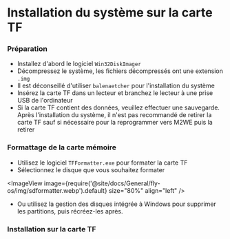
# Installation du système sur la carte TF

### Préparation

* Installez d'abord le logiciel `Win32DiskImager`
* Décompressez le système, les fichiers décompressés ont une extension `.img`
* Il est déconseillé d'utiliser `balenaetcher` pour l'installation du système
* Insérez la carte TF dans un lecteur et branchez le lecteur à une prise USB de l'ordinateur
* Si la carte TF contient des données, veuillez effectuer une sauvegarde. Après l'installation du système, il n'est pas recommandé de retirer la carte TF sauf si nécessaire pour la reprogrammer vers M2WE puis la retirer

### Formattage de la carte mémoire

* Utilisez le logiciel `TFFormatter.exe` pour formater la carte TF
* Sélectionnez le disque que vous souhaitez formater

<ImageView image={require('@site/docs/General/fly-os/img/sdformatter.webp').default} size="80%" align="left" />

* Ou utilisez la gestion des disques intégrée à Windows pour supprimer les partitions, puis récréez-les après.

### Installation sur la carte TF

<WIN32 />
